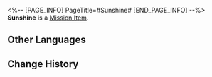<%-- [PAGE_INFO]
PageTitle=#Sunshine#
[END_PAGE_INFO] --%>
{{Item Infobox
|id          = 140118
|image       = Item Sunshine.png{{subst:void|<!--$UPLOAD:<<SpriteOutput/ItemFigures/140118.png>-<Item Sunshine.png>-<Item Icons>>-->}}
|type        = Mission Item
|invCategory = Missions
|rarity      = 3
|effect      = 
|description = A lovely small red-and-yellow flower that looks like the sun.
}}
{{Description|''"Just looking at it makes you feel warm inside."''}}
'''Sunshine''' is a [[Mission Item]].

==Other Languages==
{{Other Languages
|en   = Sunshine
|zhs  = 暖阳花
|zht  = 暖陽花
|ja   = 暖陽花
|ko   = 햇살꽃
|es   = Mirasol cálido
|fr   = Rayon-de-soleil
|ru   = Солнечник
|th   = Sunshine
|vi   = Hoa Nắng Ấm
|de   = Sonnenschein
|id   = Sunshine
|pt   = Luz-Do-Sol
}}

==Change History==
{{Change History|1.0}}